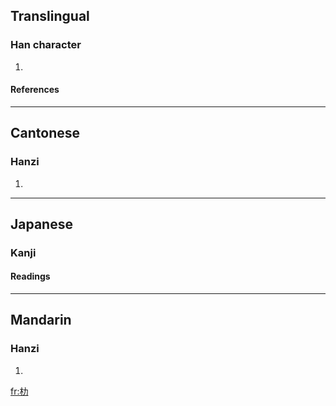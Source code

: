 {{see|扐}}
==Translingual==

===Han character===
{{Han char|rn=75|rad=木|as=02|sn=6|four=4492<sub>7</sub>|canj=木大尸 (DKS)}}

# {{defn|Han|sort=木02}}

====References====
{{Han ref|kx=0510.100|dkj=14433|dj=0894.080|hdz=21156.060|uh=6738|ud=26424|bh=C9F1|bd=51697}}

----

==Cantonese==

===Hanzi===
{{yue-hanzi|jyut=[[lak6]], [[lik6]]}}

# {{defn|Cantonese}}

----

==Japanese==

===Kanji===
{{ja-kanji|rs=木02|grade=9}}

====Readings====
{{ja-readings|on=[[りょく]] (ryoku)
|kun=[[おうご]] (ougo)
}}

----

==Mandarin==

===Hanzi===
{{cmn-hanzi|pin=[[lì]] ([[li4]]), [[lè]] ([[le4]])|wg=li<sup>4</sup>}}

# {{defn|Mandarin}}

[[fr:朸]]